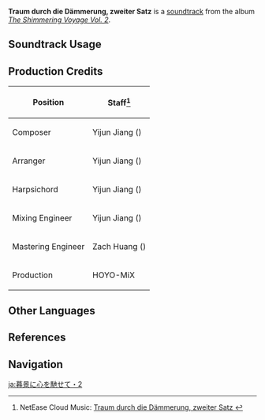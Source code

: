 {{Soundtrack Infobox
|image          = The Shimmering Voyage Vol 2.png
|album          = The Shimmering Voyage Vol. 2
|disc           = 2
|number         = 26
|featured       =
|featured2      =
|featured3      =
|featured_disc  =
|featured_disc2 =
|featured_disc3 =
|youtube_id     = PbGw0CDCKFo
|spotify_id     = 7zXMvj7aqWMQWclTWs6TAJ
|previous       = Traum durch die Dämmerung, erster Satz
|next           = Das Folkwanglied
}}
'''Traum durch die Dämmerung, zweiter Satz''' is a [[soundtrack]] from the album ''[[The Shimmering Voyage Vol. 2]]''.

==Soundtrack Usage==
{{Soundtrack Usage
|domain   = Immernachtreich Keep;;Immernachtreich Apokalypse: Part I;;Immernachtreich Apokalypse: Part II;;Immernachtreich Apokalypse: Part III
|eventgameplay = Summertime Odyssey/Immernachtreich Keep
}}

==Production Credits==
{| class="wikitable"
! Position
! Staff<ref>NetEase Cloud Music: [https://music.163.com/#/song?id=1973619544 Traum durch die Dämmerung, zweiter Satz {{zh|暮景遐思·其二}}]</ref>
|-
! Composer
| Yijun Jiang ({{zh|姜以君}})
|-
! Arranger
| Yijun Jiang ({{zh|姜以君}})
|-
! Harpsichord
| Yijun Jiang ({{zh|姜以君}})
|-
! Mixing Engineer
| Yijun Jiang ({{zh|姜以君}})
|-
! Mastering Engineer
| Zach Huang ({{zh|黄巍}})
|-
! Production
| HOYO-MiX
|}
<!--
==Gallery==
<gallery>
</gallery>

==Trivia==
-->
==Other Languages==
{{Other Languages
|en      = Traum durch die Dämmerung, zweiter Satz
|en_lang = de
|en_tl   = Dream Through the Twilight, Second Movement
|zhs     = 暮景遐思·其二
|zhs_rm  = Mùjǐng Xiásī - Qí'èr
|zht     = 暮景遐思·其二
|zht_rm  = Mùjǐng Xiásī - Qí'èr
|zh_tl   = Evening Reverie - Two
|ja      = 暮景に心を馳せて·2
|ja_rm   = Bokei ni Kokoro wo Hasete - Ni
|ja_tl   = 
}}

==References==
{{Reflist}}

==Navigation==
{{Soundtrack Navbox|The Shimmering Voyage|2}}

[[ja:暮景に心を馳せて・2]]